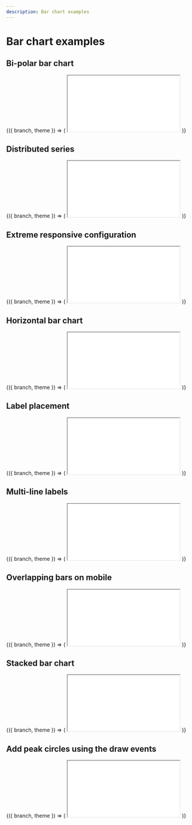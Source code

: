 ```yaml
---
description: Bar chart examples
---
```



# Bar chart examples

## Bi-polar bar chart

<ContextProvider>
  {({ branch, theme }) => (
    <iframe
      loading='lazy'
      src={`https://codesandbox.io/embed/github/chartist-js/chartist/tree/${branch}/sandboxes/bar/bi-polar-interpolated?fontsize=14&hidenavigation=1&module=%2Findex.ts&theme=${theme}`}
      style={{
        width: '100%',
        height: '500px',
        border: 0,
        borderRadius: '4px',
        overflow: 'hidden',
      }}
      title='Bar chart example'
      allow='accelerometer; ambient-light-sensor; camera; encrypted-media; geolocation; gyroscope; hid; microphone; midi; payment; usb; vr; xr-spatial-tracking'
      sandbox='allow-forms allow-modals allow-popups allow-presentation allow-same-origin allow-scripts'
    ></iframe>
  )}
</ContextProvider>

## Distributed series

<ContextProvider>
  {({ branch, theme }) => (
    <iframe
      loading='lazy'
      src={`https://codesandbox.io/embed/github/chartist-js/chartist/tree/${branch}/sandboxes/bar/distributed-series?fontsize=14&hidenavigation=1&module=%2Findex.ts&theme=${theme}`}
      style={{
        width: '100%',
        height: '500px',
        border: 0,
        borderRadius: '4px',
        overflow: 'hidden',
      }}
      title='Bar chart example'
      allow='accelerometer; ambient-light-sensor; camera; encrypted-media; geolocation; gyroscope; hid; microphone; midi; payment; usb; vr; xr-spatial-tracking'
      sandbox='allow-forms allow-modals allow-popups allow-presentation allow-same-origin allow-scripts'
    ></iframe>
  )}
</ContextProvider>

## Extreme responsive configuration

<ContextProvider>
  {({ branch, theme }) => (
    <iframe
      loading='lazy'
      src={`https://codesandbox.io/embed/github/chartist-js/chartist/tree/${branch}/sandboxes/bar/extreme-responsive?fontsize=14&hidenavigation=1&module=%2Findex.ts&theme=${theme}`}
      style={{
        width: '100%',
        height: '500px',
        border: 0,
        borderRadius: '4px',
        overflow: 'hidden',
      }}
      title='Bar chart example'
      allow='accelerometer; ambient-light-sensor; camera; encrypted-media; geolocation; gyroscope; hid; microphone; midi; payment; usb; vr; xr-spatial-tracking'
      sandbox='allow-forms allow-modals allow-popups allow-presentation allow-same-origin allow-scripts'
    ></iframe>
  )}
</ContextProvider>

## Horizontal bar chart

<ContextProvider>
  {({ branch, theme }) => (
    <iframe
      loading='lazy'
      src={`https://codesandbox.io/embed/github/chartist-js/chartist/tree/${branch}/sandboxes/bar/horizontal?fontsize=14&hidenavigation=1&module=%2Findex.ts&theme=${theme}`}
      style={{
        width: '100%',
        height: '500px',
        border: 0,
        borderRadius: '4px',
        overflow: 'hidden',
      }}
      title='Bar chart example'
      allow='accelerometer; ambient-light-sensor; camera; encrypted-media; geolocation; gyroscope; hid; microphone; midi; payment; usb; vr; xr-spatial-tracking'
      sandbox='allow-forms allow-modals allow-popups allow-presentation allow-same-origin allow-scripts'
    ></iframe>
  )}
</ContextProvider>

## Label placement

<ContextProvider>
  {({ branch, theme }) => (
    <iframe
      loading='lazy'
      src={`https://codesandbox.io/embed/github/chartist-js/chartist/tree/${branch}/sandboxes/bar/label-position?fontsize=14&hidenavigation=1&module=%2Findex.ts&theme=${theme}`}
      style={{
        width: '100%',
        height: '500px',
        border: 0,
        borderRadius: '4px',
        overflow: 'hidden',
      }}
      title='Bar chart example'
      allow='accelerometer; ambient-light-sensor; camera; encrypted-media; geolocation; gyroscope; hid; microphone; midi; payment; usb; vr; xr-spatial-tracking'
      sandbox='allow-forms allow-modals allow-popups allow-presentation allow-same-origin allow-scripts'
    ></iframe>
  )}
</ContextProvider>

## Multi-line labels

<ContextProvider>
  {({ branch, theme }) => (
    <iframe
      loading='lazy'
      src={`https://codesandbox.io/embed/github/chartist-js/chartist/tree/${branch}/sandboxes/bar/multiline?fontsize=14&hidenavigation=1&module=%2Findex.ts&theme=${theme}`}
      style={{
        width: '100%',
        height: '500px',
        border: 0,
        borderRadius: '4px',
        overflow: 'hidden',
      }}
      title='Bar chart example'
      allow='accelerometer; ambient-light-sensor; camera; encrypted-media; geolocation; gyroscope; hid; microphone; midi; payment; usb; vr; xr-spatial-tracking'
      sandbox='allow-forms allow-modals allow-popups allow-presentation allow-same-origin allow-scripts'
    ></iframe>
  )}
</ContextProvider>

## Overlapping bars on mobile

<ContextProvider>
  {({ branch, theme }) => (
    <iframe
      loading='lazy'
      src={`https://codesandbox.io/embed/github/chartist-js/chartist/tree/${branch}/sandboxes/bar/overlapping-bars?fontsize=14&hidenavigation=1&module=%2Findex.ts&theme=${theme}`}
      style={{
        width: '100%',
        height: '500px',
        border: 0,
        borderRadius: '4px',
        overflow: 'hidden',
      }}
      title='Bar chart example'
      allow='accelerometer; ambient-light-sensor; camera; encrypted-media; geolocation; gyroscope; hid; microphone; midi; payment; usb; vr; xr-spatial-tracking'
      sandbox='allow-forms allow-modals allow-popups allow-presentation allow-same-origin allow-scripts'
    ></iframe>
  )}
</ContextProvider>

## Stacked bar chart

<ContextProvider>
  {({ branch, theme }) => (
    <iframe
      loading='lazy'
      src={`https://codesandbox.io/embed/github/chartist-js/chartist/tree/${branch}/sandboxes/bar/stacked?fontsize=14&hidenavigation=1&module=%2Findex.ts&theme=${theme}`}
      style={{
        width: '100%',
        height: '500px',
        border: 0,
        borderRadius: '4px',
        overflow: 'hidden',
      }}
      title='Bar chart example'
      allow='accelerometer; ambient-light-sensor; camera; encrypted-media; geolocation; gyroscope; hid; microphone; midi; payment; usb; vr; xr-spatial-tracking'
      sandbox='allow-forms allow-modals allow-popups allow-presentation allow-same-origin allow-scripts'
    ></iframe>
  )}
</ContextProvider>

## Add peak circles using the draw events

<ContextProvider>
  {({ branch, theme }) => (
    <iframe
      loading='lazy'
      src={`https://codesandbox.io/embed/github/chartist-js/chartist/tree/${branch}/sandboxes/bar/with-circle-modify-drawing?fontsize=14&hidenavigation=1&module=%2Findex.ts&theme=${theme}`}
      style={{
        width: '100%',
        height: '500px',
        border: 0,
        borderRadius: '4px',
        overflow: 'hidden',
      }}
      title='Bar chart example'
      allow='accelerometer; ambient-light-sensor; camera; encrypted-media; geolocation; gyroscope; hid; microphone; midi; payment; usb; vr; xr-spatial-tracking'
      sandbox='allow-forms allow-modals allow-popups allow-presentation allow-same-origin allow-scripts'
    ></iframe>
  )}
</ContextProvider>
